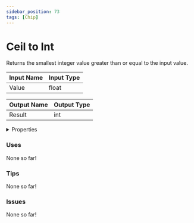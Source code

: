 ```yaml
---
sidebar_position: 73
tags: [Chip]
---
```


# Ceil to Int

Returns the smallest integer value greater than or equal to the input value.




<EsbSvg />

| Input Name | Input Type |
|-----------|-----------|
| Value | float |

| Output Name | Output Type |
|-----------|-----------|
| Result | int |


<details>
  <summary>Properties</summary>
  <div>
    <div>
    <table>
      <thead>
        <tr>
          <th>Is beta required?</th>
          <th>❌</th>
        </tr>
        <tr>
          <th>Is this chip a trolling risk?</th>
          <th>❌</th>
        </tr>
        <tr>
          <th>Chip UUID</th>
          <th>38b502dc-dd35-4083-a2b0-8a8e5f69a958</th>
        </tr>
      </thead>
    </table>
    </div>
  </div>
</details>

### Uses

None so far!

### Tips

None so far!

### Issues

None so far!